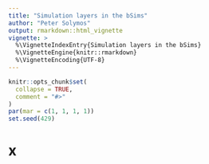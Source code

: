 ```yaml
---
title: "Simulation layers in the bSims"
author: "Peter Solymos"
output: rmarkdown::html_vignette
vignette: >
  %\VignetteIndexEntry{Simulation layers in the bSims}
  %\VignetteEngine{knitr::rmarkdown}
  %\VignetteEncoding{UTF-8}
---
```


```r
knitr::opts_chunk$set(
  collapse = TRUE,
  comment = "#>"
)
par(mar = c(1, 1, 1, 1))
set.seed(429)
```

# x
